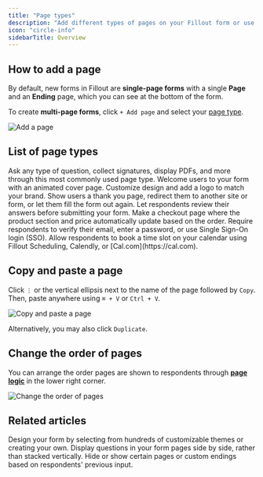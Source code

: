 ```yaml
---
title: "Page types"
description: "Add different types of pages on your Fillout form or use a single page for all your questions."
icon: "circle-info"
sidebarTitle: Overview
---
```


## How to add a page

By default, new forms in Fillout are **single-page forms** with a single **Page** and an **Ending** page, which you can see at the bottom of the form.

To create **multi-page forms**, click `+ Add page` and select your [page type](/help/page-types).

<Frame>
<img src="/images/9.webp" alt="Add a page" />
</Frame>

## List of page types

<CardGroup cols={2}>
  <Card title="Form Page" href="/help/form-page" icon="clipboard" iconType="regular" color="#FFC738">
  Ask any type of question, collect signatures, display PDFs, and more through this most commonly used page type.
  </Card>
  <Card title="Cover Page" href="/help/cover-page" icon="book" iconType="regular" color="#FFC738">
  Welcome users to your form with an animated cover page. Customize design and add a logo to match your brand.
  </Card>
  <Card title="Ending Page" href="/help/ending-page" icon="party-bell" iconType="regular" color="#FFC738">
  Show users a thank you page, redirect them to another site or form, or let them fill the form out again.
  </Card>
  <Card title="Review Page" href="/help/review-page" icon="magnifying-glass" iconType="regular" color="#FFC738">
  Let respondents review their answers before submitting your form.
  </Card>
  <Card title="Payment Page" href="/help/payment-page" icon="credit-card" iconType="regular" color="#FFC738">
  Make a checkout page where the product section and price automatically update based on the order.
  </Card>
  <Card title="Login Page" href="/help/login-page" icon="key" iconType="regular" color="#FFC738">
  Require respondents to verify their email, enter a password, or use Single Sign-On login (SSO).
  </Card>
  <Card title="Scheduling Page" href="/help/scheduling-page" icon="calendar-day" iconType="regular" color="#FFC738">
  Allow respondents to book a time slot on your calendar using Fillout Scheduling, Calendly, or [Cal.com](https://cal.com).
  </Card>
</CardGroup>

## Copy and paste a page

Click `⋮` or the vertical ellipsis next to the name of the page followed by `Copy`. Then, paste anywhere using `⌘ + V` or `Ctrl + V`.

<Frame>
<img src="/images/10.webp" alt="Copy and paste a page" />
</Frame>

Alternatively, you may also click `Duplicate`.

## Change the order of pages

You can arrange the order pages are shown to respondents through [**page logic**](/help/page-logic) in the lower right corner.

<Frame>
<img src="/images/11.webp" alt="Change the order of pages" />
</Frame>

## Related articles

<CardGroup cols={3}>
  <Card title="Form page layout" href="/help/layout"icon="rectangles-mixed" iconType="regular" color="#FFC738">
    Design your form by selecting from hundreds of customizable themes or creating your own.
  </Card>
  <Card title="Create multi-column forms" href="/help/multi-column-forms" icon="table-columns" iconType="regular" color="#FFC738">
    Display questions in your form pages side by side, rather than stacked vertically.
  </Card>
  <Card title="Page logic" href="/help/page-logic" icon="diagram-project" iconType="regular" color="#FFC738">
    Hide or show certain pages or custom endings based on respondents' previous input.
  </Card>
</CardGroup>
